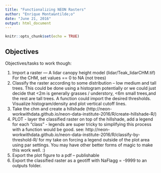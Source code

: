 ```yaml
---
title: "Functionalizing NEON Rasters"
author: "Enrique Monta&ntilde;o"
date: "June 21, 2016"
output: html_document
---
```


```r
knitr::opts_chunk$set(echo = TRUE)
```

## Objectives

Objectives/tasks to work though:

1. Import a raster — A lidar canopy height model (lidar/Teak_lidarCHM.tif)
For the CHM, set values == 0 to NA (not trees)
1. Classify the raster according to some distribution – low medium and tall trees. This could be done using a histogram potentially or we could just decide that <2m is generally grasses / understory, <6m small trees,and the rest are tall trees. A function could import the desired thresholds. Visualize histogram/density and plot vertical cutoff lines.
1. Take the chm and create a hillshade (http://neon-workwithdata.github.io/neon-data-institute-2016/R/create-hillshade-R/)
1. PLOT - layer the classified raster on top of the hillshade, add a legend for each “class” - legends are super tricky to simplifying this process with a function would be good.  see: http://neon-workwithdata.github.io/neon-data-institute-2016/R/classify-by-threshold-R/  for my take on forcing a legend outside of the plot area using par settings. You may have other better forms of magic to make this work well. :)
1. Export the plot figure to a pdf – publishable
1. Export the classified raster as a geotiff with NaFlagg = -9999 to an outputs folder.



